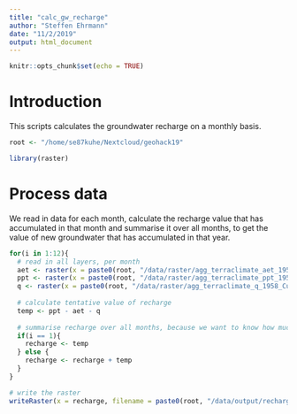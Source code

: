 ```yaml
---
title: "calc_gw_recharge"
author: "Steffen Ehrmann"
date: "11/2/2019"
output: html_document
---
```


```r
knitr::opts_chunk$set(echo = TRUE)
```

# Introduction

This scripts calculates the groundwater recharge on a monthly basis.

```r
root <- "/home/se87kuhe/Nextcloud/geohack19"
```

```r
library(raster)
```

# Process data

We read in data for each month, calculate the recharge value that has accumulated in that month and summarise it over all months, to get the value of new groundwater that has accumulated in that year.

```r
for(i in 1:12){
  # read in all layers, per month
  aet <- raster(x = paste0(root, "/data/raster/agg_terraclimate_aet_1958_CurrentYear_GLOBE.nc"), band = i)
  ppt <- raster(x = paste0(root, "/data/raster/agg_terraclimate_ppt_1958_CurrentYear_GLOBE.nc"), band = i)
  q <- raster(x = paste0(root, "/data/raster/agg_terraclimate_q_1958_CurrentYear_GLOBE.nc"), band = i)
  
  # calculate tentative value of recharge
  temp <- ppt - aet - q
  
  # summarise recharge over all months, because we want to know how much water is being accumulated per pixel
  if(i == 1){
    recharge <- temp
  } else {
    recharge <- recharge + temp
  }
}

# write the raster
writeRaster(x = recharge, filename = paste0(root, "/data/output/recharge_sum_2015.tif"), options=c("COMPRESS=LZW"))
```

